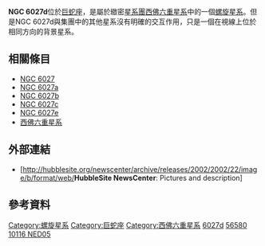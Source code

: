 {{Infobox Galaxy
| name = [[New_General_Catalogue|NGC]] 6027d
| image = [[File:Ngc6027d.JPG|300px]]
|caption = [[哈伯太空望遠鏡|哈伯太空望遠鏡]] (HST)的NGC 6027d影像。
|credit= HST/[[NASA|NASA]]/[[ESA|ESA]].
| epoch = [[J2000|J2000]]
| type = SB(s)bc<ref name="ned" />
| ra = {{RA|15|59|12.9}}<ref name="ned">{{cite web
  | title=NASA/IPAC Extragalactic Database
  | work=Results for NGC 6027d
  | url=http://nedwww.ipac.caltech.edu/
  | accessdate=2007-04-17
  | archive-date=2011-05-14
  | archive-url=https://web.archive.org/web/20110514100451/http://nedwww.ipac.caltech.edu/
  | dead-url=no
  }}</ref>
| dec = {{DEC|+20|45|35}}<ref name="ned" />
| dist_ly =
| z = 19809 ± 50 km/[[second|s]]<ref name="ned" />
| appmag_v = 16.5<ref name="ned" />
| size_v =  0′.2 × 0′.2<ref name="ned" />
| constellation name = [[巨蛇座|巨蛇座]]
| notes = 
| names = [[Uppsala_General_Catalogue|UGC]] 10116 NED05<ref name="ned" />, [[Principal_Galaxies_Catalogue|PGC]] 56580<ref name="ned" />
}}

'''NGC 6027d'''位於[[巨蛇座|巨蛇座]]，是屬於緻密[[星系團|星系團]][[西佛六重星系|西佛六重星系]]中的一個[[螺旋星系|螺旋星系]]。但是NGC 6027d與集團中的其他星系沒有明確的交互作用，只是一個在視線上位於相同方向的背景星系。

== 相關條目 ==

* [[NGC_6027|NGC 6027]]
* [[NGC_6027a|NGC 6027a]]
* [[NGC_6027b|NGC 6027b]]
* [[NGC_6027c|NGC 6027c]]
* [[NGC_6027e|NGC 6027e]]
* [[西佛六重星系|西佛六重星系]]

== 外部連結 ==
* [http://hubblesite.org/newscenter/archive/releases/2002/2002/22/image/b/format/web/'''HubbleSite NewsCenter''': Pictures and description]{{Wayback|url=http://hubblesite.org/newscenter/archive/releases/2002/2002/22/image/b/format/web/ |date=20110610232945 }}

== 參考資料 ==

{{reflist}}
{{galaxy-stub}}

[[Category:螺旋星系|Category:螺旋星系]]
[[Category:巨蛇座|Category:巨蛇座]]
[[Category:西佛六重星系|Category:西佛六重星系]]
[[Category:NGC天體|6027d]]
[[Category:PGC天體|56580]]
[[Category:UGC天體|10116 NED05]]